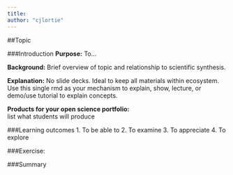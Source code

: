 ```yaml
---
title:
author: "cjlortie"
---
```


##Topic  

###Introduction
**Purpose:** To... 

**Background:**
Brief overview of topic and relationship to scientific synthesis.

**Explanation:**
No slide decks. Ideal to keep all materials within ecosystem. Use this single rmd as your mechanism to explain, show, lecture, or demo/use tutorial to explain concepts.

**Products for your open science portfolio:**  
list what students will produce

###Learning outcomes
1. To be able to 
2. To examine
3. To appreciate
4. To explore

###Exercise: 


###Summary



